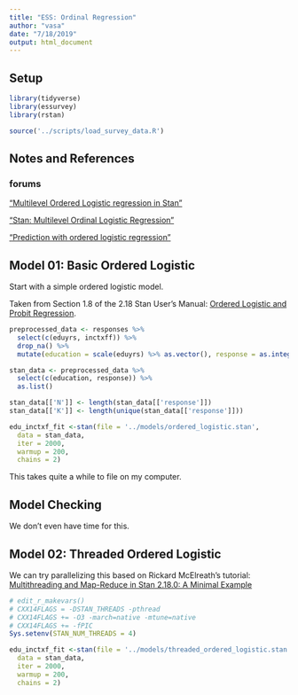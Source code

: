 ```yaml
---
title: "ESS: Ordinal Regression"
author: "vasa"
date: "7/18/2019"
output: html_document
---
```


## Setup

```r
library(tidyverse)
library(essurvey)
library(rstan)

source('../scripts/load_survey_data.R')
```

## Notes and References

### forums

["Multilevel Ordered Logistic regression in Stan"](https://stats.stackexchange.com/questions/225963/multilevel-ordered-logistic-regression-in-stan)  

["Stan: Multilevel Ordinal Logistic Regression"](https://groups.google.com/forum/#!category-topic/stan-users/general/sgX2Edo8qiQ)  

["Prediction with ordered logistic regression"](https://discourse.mc-stan.org/t/prediction-with-ordered-logistic-regression/5192)

## Model 01: Basic Ordered Logistic

Start with a simple ordered logistic model.

Taken from Section 1.8 of the 2.18 Stan User's Manual: [Ordered Logistic and Probit Regression](https://mc-stan.org/docs/2_18/stan-users-guide/ordered-logistic-section.html).

```r
preprocessed_data <- responses %>%
  select(c(eduyrs, inctxff)) %>%
  drop_na() %>%
  mutate(education = scale(eduyrs) %>% as.vector(), response = as.integer(inctxff) %>% as.vector())

stan_data <- preprocessed_data %>%
  select(c(education, response)) %>%
  as.list()

stan_data[['N']] <- length(stan_data[['response']])
stan_data[['K']] <- length(unique(stan_data[['response']]))

edu_inctxf_fit <-stan(file = '../models/ordered_logistic.stan',
  data = stan_data,
  iter = 2000,
  warmup = 200,
  chains = 2)
```

This takes quite a while to file on my computer.

## Model Checking

We don't even have time for this.

## Model 02: Threaded Ordered Logistic

We can try parallelizing this based on Rickard McElreath's tutorial: [Multithreading and Map-Reduce in Stan 2.18.0: A Minimal Example](https://github.com/rmcelreath/cmdstan_map_rect_tutorial)

```r
# edit_r_makevars()
# CXX14FLAGS = -DSTAN_THREADS -pthread
# CXX14FLAGS += -O3 -march=native -mtune=native
# CXX14FLAGS += -fPIC
Sys.setenv(STAN_NUM_THREADS = 4)

edu_inctxf_fit <-stan(file = '../models/threaded_ordered_logistic.stan',
  data = stan_data,
  iter = 2000,
  warmup = 200,
  chains = 2)
```
